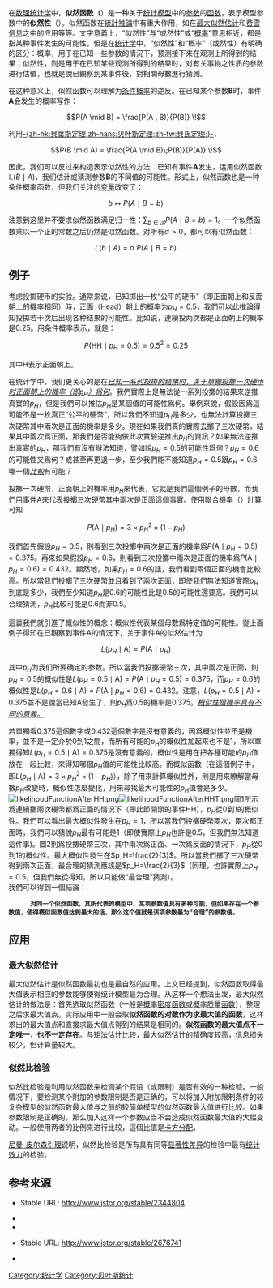 {{NoteTA
|T=zh-tw:概似函數;zh-cn:似然函数
|G1=Math
|1= zh-cn: 参数;zh-tw:母數;zh-hant:參數
}}
{{各地中文名
|名詞 = likelihood function
|cn = 似然函數
|tw = 概似函數
}}
{{贝叶斯统计}}
在[[数理统计学|数理统计学]]中，'''似然函数（'''{{Lang-en|likelihood function}}）是一种关于[[统计模型|统计模型]]中的[[母數|参数]]的[[函数|函数]]，表示模型参数中的'''似然性'''（{{Lang-en|likelihood}}）。似然函数在[[統計推論|統計推論]]中有重大作用，如在[[最大似然估计|最大似然估计]]和[[费雪信息|费雪信息]]之中的应用等等。文字意義上，“似然性”与“或然性”或“[[概率|概率]]”意思相近，都是指某种事件发生的可能性，但是在[[统计学|统计学]]中，“似然性”和“概率”（或然性）有明确的区分：概率，用于在已知一些参数的情況下，预测接下来在观测上所得到的结果；似然性，则是用于在已知某些观测所得到的结果时，对有关事物之性质的参数进行估值，也就是說已觀察到某事件後，對相關母數進行猜測。

在这种意义上，似然函数可以理解为[[条件概率|条件概率]]的逆反。在已知某个参数'''B'''时，事件'''A'''会发生的概率写作：
:<math>P(A \mid B) = \frac{P(A , B)}{P(B)} \!</math>

利用[[貝氏定理|-{zh-hk:貝葉斯定理;zh-hans:贝叶斯定理;zh-tw:貝氏定理;}-]]，
:<math>P(B \mid A) = \frac{P(A \mid B)\;P(B)}{P(A)} \!</math>

因此，我们可以反过来构造表示似然性的方法：已知有事件'''A'''发生，运用似然函数<math>\mathbb{L}(B \mid A)</math>，我们估计或猜測参数'''B'''的不同值的可能性。形式上，似然函数也是一种条件概率函数，但我们关注的[[变量|变量]]改变了：
:<math>b\mapsto P(A \mid B=b)  \!</math>

注意到这里并不要求似然函数满足归一性：<math>\sum_{b \in \mathcal{B}}P(A \mid B=b) = 1</math>。一个似然函数乘以一个正的常数之后仍然是似然函数。对所有<math>\alpha > 0</math>，都可以有似然函数：
:<math>L(b \mid A) = \alpha \; P(A \mid B=b) \!</math>

== 例子 ==
考虑投掷硬币的实验。通常来说，已知掷出一枚“公平的硬币”（即正面朝上和反面朝上的機率相同）時，正面（Head）朝上的概率为<math>p_H = 0.5</math>，我們可以此推論得知投掷若干次后出现各种结果的可能性。比如说，連續投两次都是正面朝上的概率是<math>0.25</math>。用条件概率表示，就是：

:<math>P(\mbox{HH} \mid p_H = 0.5) = 0.5^2 = 0.25</math>

其中<math>\mbox{H}</math>表示正面朝上。

在统计学中，我们更关心的是在''<u>已知一系列投掷的结果时，关于單獨投擲一次硬币时正面朝上的機率（即<math>p_H</math>）爲何</u>''。我們實際上是無法從一系列投擲的結果來逆推真實的<math>p_H</math>，但是我們可以推估<math>p_H</math>是某個值的可能性爲何。舉例來說，假設因爲這可能不是一枚真正“公平的硬幣”，所以我們不知道<math>p_H</math>是多少，也無法計算投擲三次硬幣其中兩次是正面的機率是多少。現在如果我們真的實際去擲了三次硬幣，結果其中兩次爲正面，那我們是否能夠依此次實驗逆推出<math>p_H</math>的資訊？如果無法逆推出真實的<math>p_H</math>，那我們有沒有辦法知道，譬如說<math>p_H=0.5</math>的可能性爲何？<math>p_H=0.6</math>的可能性又爲何？或甚至再更退一步，至少我們能不能知道<math>p_H=0.5</math>跟<math>p_H=0.6</math>哪一個''<u>比較</u>''有可能？

投擲一次硬幣，正面朝上的機率用<math>p_H</math>來代表，它就是我們這個例子的母數，而我們用事件<math>\mbox{A}</math>來代表投擲三次硬幣其中兩次是正面這個事實。使用聯合機率（{{Lang-en|joint probability}}）計算可知

:<math>P(\mbox{A} \mid p_H) = 3 \times p_H^2 \times (1-p_H)</math>

我們首先假設<math>p_H=0.5</math>，則看到三次投擲中兩次是正面的機率爲<math>P(\mbox{A} \mid p_H=0.5) = 0.375</math>。再來如果假設<math>p_H=0.6</math>，則看到三次投擲中兩次是正面的機率爲<math>P(\mbox{A} \mid p_H=0.6) = 0.432</math>。顯然地，如果<math>p_H=0.6</math>的話，我們看到兩個正面的機會比較高。所以當我們投擲了三次硬幣並且看到了兩次正面，即使我們無法知道實際<math>p_H</math>到底是多少，我們至少知道<math>p_H</math>是<math>0.6</math>的可能性比是<math>0.5</math>的可能性還要高。我們可以合理猜測，<math>p_H</math>比較可能是<math>0.6</math>而非<math>0.5</math>。

這裏我們就引進了概似性的概念：概似性代表某個母數爲特定值的可能性。從上面例子得知在已觀察到事件<math>\mbox{A}</math>的情況下，关于事件A的似然估计为

:<math>L(p_H \mid \mbox{A}) = P(\mbox{A} \mid p_H)</math>

其中<math>p_H</math>为我们所要确定的参数。所以當我們投擲硬幣三次，其中兩次是正面，則<math>p_H=0.5</math>的概似性是<math>L(p_H=0.5 \mid \mbox{A})=P(\mbox{A} \mid p_H=0.5) = 0.375</math>，而<math>p_H=0.6</math>的概似性是<math>L(p_H=0.6 \mid \mbox{A})=P(\mbox{A} \mid p_H=0.6) = 0.432</math>。注意，<math>L(p_H=0.5 \mid \mbox{A}) = 0.375</math>並不是說當已知<math>\mbox{A}</math>發生了，則<math>p_H</math>爲<math>0.5</math>的機率是<math>0.375</math>。''<u>概似性跟機率具有不同的意義。</u>''

若單獨看<math>0.375</math>這個數字或<math>0.432</math>這個數字是沒有意義的，因爲概似性並不是機率，並不是一定介於<math>0</math>到<math>1</math>之間，而所有可能的<math>p_H</math>的概似性加起來也不是<math>1</math>，所以單獨得知<math>L(p_H=0.5 \mid \mbox{A}) = 0.375</math>是沒有意義的。概似性是用在把各種可能的<math>p_H</math>值放在一起比較，來得知哪個<math>p_H</math>值的可能性比較高。而概似函數（在這個例子中，即<math>L(p_H \mid \mbox{A}) = 3 \times p_H^2 \times (1-p_H)</math>），除了用來計算概似性外，則是用來瞭解當母數<math>p_H</math>改變時，概似性怎麼變化，用來尋找最大可能性的<math>p_H</math>值會是多少。
[[File:likelihoodFunctionAfterHH.png|thumb]][[File:likelihoodFunctionAfterHHT.png|thumb]]圖1所示爲連續擲兩次硬幣都爲正面的情況下（即此節開頭的事件<math>\mbox{HH}</math>），<math>p_H</math>從<math>0</math>到<math>1</math>的概似性。我們可以看出最大概似性發生在<math>p_H=1</math>，所以當我們投擲硬幣兩次，兩次都正面時，我們可以猜說<math>p_H</math>最有可能是<math>1</math>（即使實際上<math>p_H</math>也許是<math>0.5</math>，但我們無法知道這件事)。圖2則爲投擲硬幣三次，其中兩次爲正面、一次爲反面的情況下，<math>p_H</math>從<math>0</math>到<math>1</math>的概似性。最大概似性發生在<math>p_H=\frac{2}{3}</math>。所以當我們擲了三次硬幣得到兩次正面，最合理的猜測應該是<math>p_H=\frac{2}{3}</math>（同理，也許實際上<math>p_H=0.5</math>，但我們無從得知，所以只能做“最合理”猜測）。<br />

我們可以得到一個結論：
       '''对同一个似然函数，其所代表的模型中，某项参数值具有多种可能，但如果存在一个参数值，使得概似函数值达到最大的话，那么这个值就是该项参数最为“合理”的参数值。'''

== 应用 ==
=== 最大似然估计 ===
{{main|最大似然估计}}
最大似然估计是似然函数最初也是最自然的应用。上文已经提到，似然函数取得最大值表示相应的参数能够使得统计模型最为合理。从这样一个想法出发，最大似然估计的做法是：首先选取似然函数（一般是[[概率密度函数|概率密度函数]]或[[概率质量函数|概率质量函数]]），整理之后求最大值点。实际应用中一般会取'''似然函数的对数作为求最大值的函数'''，这样求出的最大值点和直接求最大值点得到的结果是相同的。'''似然函数的最大值点不一定唯一，也不一定存在'''。与矩法估计比较，最大似然估计的精确度较高，信息损失较少，但计算量较大。

=== 似然比检验 ===
{{main|似然比检验}}
似然比检验是利用似然函数来检测某个假设（或限制）是否有效的一种检验。一般情况下，要检测某个附加的参数限制是否是正确的，可以将加入附加限制条件的较复杂模型的似然函数最大值与之前的较简单模型的似然函数最大值进行比较。如果参数限制是正确的，那么加入这样一个参数应当不会造成似然函数最大值的大幅变动。一般使用两者的比例来进行比较，這個比值是[[卡方分配|卡方分配]]。

[[尼曼-皮尔森引理|尼曼-皮尔森引理]]说明，似然比检验是所有具有同等[[显著性差异|显著性差异]]的检验中最有[[统计效力|统计效力]]的检验。

== 参考来源 ==
* {{cite article |title={{tsl|en|Francis Ysidro Edgeworth|}}, Statistician| author=[[史蒂芬·史蒂格勒|史蒂芬·史蒂格勒]]|journal= Journal of the Royal Statistical Society. Series A (General)| volume=141 |number= 3 |year= 1978 | pages =287–322 }} Stable URL: http://www.jstor.org/stable/2344804{{Wayback|url=http://www.jstor.org/stable/2344804 |date=20161010231201 }}
* {{cite book|author=[[Stephen_Stigler|Stephen Stigler]]|title=The History of Statistics: The Measurement of Uncertainty before 1900| isbn=0-674-40340-1|publisher=Harvard University Press}}
* {{cite book|author=[[Stephen_Stigler|Stephen Stigler]]|title=Statistics on the Table: The History of Statistical Concepts and Methods| isbn=0-674-83601-4|publisher=Harvard University Press}}
* {{cite article | title=On the History of Maximum Likelihood in Relation to Inverse Probability and Least Squares| author= Anders Hald |journal=Statistical Science|volume= 14| number=2 | pages =214–222 |date=1999年5月}} Stable URL: http://www.jstor.org/stable/2676741{{Wayback|url=http://www.jstor.org/stable/2676741 |date=20160305140229 }}
* {{cite book| author=Hald, A. |year=1998| title=A History of Mathematical Statistics from 1750 to 1930| publisher=Wiley| location=New York}}

[[Category:统计学|Category:统计学]]
[[Category:贝叶斯统计|Category:贝叶斯统计]]